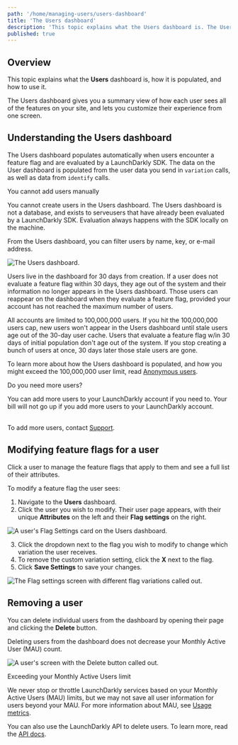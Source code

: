 ```yaml
---
path: '/home/managing-users/users-dashboard'
title: 'The Users dashboard'
description: 'This topic explains what the Users dashboard is. The Users dashboard gives you a summary view of how each user sees all of the features on your site, and lets you customize their experience from one screen.'
published: true
---
```


## Overview

This topic explains what the **Users** dashboard is, how it is populated, and how to use it.

The Users dashboard gives you a summary view of how each user sees all of the features on your site, and lets you customize their experience from one screen.

## Understanding the Users dashboard

The Users dashboard populates automatically when users encounter a feature flag and are evaluated by a LaunchDarkly SDK. The data on the User dashboard is populated from the user data you send in `variation` calls, as well as data from `identify` calls. 

<Callout intent="alert">
  <CalloutTitle>You cannot add users manually</CalloutTitle>
  <CalloutDescription>
 
You cannot create users in the Users dashboard. The Users dashboard is not a database, and exists to serveusers that have already been evaluated by a LaunchDarkly SDK. Evaluation always happens with the SDK locally on the machine.

</CalloutDescription>
</Callout> 

From the Users dashboard, you can filter users by name, key, or e-mail address.

![The Users dashboard.](../../images/users.png) 

Users live in the dashboard for 30 days from creation. If a user does not evaluate a feature flag within 30 days, they age out of the system and their information no longer appears in the Users dashboard. Those users can reappear on the dashboard when they evaluate a feature flag, provided your account has not reached the maximum number of users.

All accounts are limited to 100,000,000 users. If you hit the 100,000,000 users cap, new users won't appear in the Users dashboard until stale users age out of the 30-day user cache. Users that evaluate a feature flag w/in 30 days of initial population don't age out of the system. If you stop creating a bunch of users at once, 30 days later those stale users are gone. 

To learn more about how the Users dashboard is populated, and how you might exceed the 100,000,000 user limit, read [Anonymous users](/home/managing-users/anonymous-users).

<Callout intent="info">
  <CalloutTitle>Do you need more users?</CalloutTitle>
  <CalloutDescription>
 
You can add more users to your LaunchDarkly account if you need to. Your bill will not go up if you add more users to your LaunchDarkly account.<br/><br/>

To add more users, contact [Support](https://support.launchdarkly.com/hc/en-us/requests/new).

</CalloutDescription>
</Callout> 

## Modifying feature flags for a user 

Click a user to manage the feature flags that apply to them and see a full list of their attributes.

To modify a feature flag the user sees:

1. Navigate to the **Users** dashboard.
2. Click the user you wish to modify. Their user page appears, with their unique **Attributes** on the left and their **Flag settings** on the right.

![A user's Flag Settings card on the Users dashboard.](../../images/users-targeting-is-one-of.png) 

3. Click the dropdown next to the flag you wish to modify to change which variation the user receives.
4. To remove the custom variation setting, click the **X** next to the flag.
5. Click **Save Settings** to save your changes.

![The Flag settings screen with different flag variations called out.](../../images/users-details-targeting-callout.png) 


## Removing a user 

You can delete individual users from the dashboard by opening their page and clicking the **Delete** button. 

Deleting users from the dashboard does not decrease your Monthly Active User (MAU) count. 

![A user's screen with the Delete button called out.](../../images/users-delete-callout.png) 

<Callout intent="alert">
  <CalloutTitle>Exceeding your Monthly Active Users limit</CalloutTitle>
  <CalloutDescription>

We never stop or throttle LaunchDarkly services based on your Monthly Active Users (MAU) limits, but we may not save
all user information for users beyond your MAU. For more information about MAU, see [Usage
metrics](/home/metrics-insights/usage-metrics).

  </CalloutDescription>
</Callout> 

You can also use the LaunchDarkly API to delete users. To learn more, read the [API docs](https://apidocs.launchdarkly.com/reference#delete-user).
